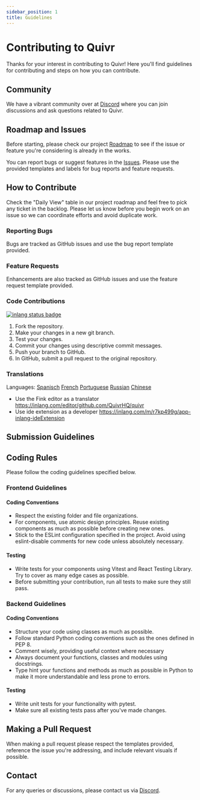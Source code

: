 ```yaml
---
sidebar_position: 1
title: Guidelines
---
```


# Contributing to Quivr

Thanks for your interest in contributing to Quivr! Here you'll find guidelines for contributing and steps on how you can contribute.

## Community

We have a vibrant community over at [Discord](https://discord.gg/HUpRgp2HG8) where you can join discussions and ask questions related to Quivr.

## Roadmap and Issues

Before starting, please check our project [Roadmap](https://github.com/users/StanGirard/projects/5) to see if the issue or feature you're considering is already in the works.

You can report bugs or suggest features in the [Issues](https://github.com/QuivrHQ/quivr/issues). Please use the provided templates and labels for bug reports and feature requests.

## How to Contribute

Check the "Daily View" table in our project roadmap and feel free to pick any ticket in the backlog. Please let us know before you begin work on an issue so we can coordinate efforts and avoid duplicate work.

### Reporting Bugs

Bugs are tracked as GitHub issues and use the bug report template provided.

### Feature Requests

Enhancements are also tracked as GitHub issues and use the feature request template provided.

### Code Contributions

[![inlang status badge](https://badge.inlang.com/?url=github.com/QuivrHQ/quivr)](https://fink.inlang.com/https://badge.inlang.com/?url=github.com/QuivrHQ/quivr?ref=badge)

1. Fork the repository.
2. Make your changes in a new git branch.
3. Test your changes.
4. Commit your changes using descriptive commit messages.
5. Push your branch to GitHub.
6. In GitHub, submit a pull request to the original repository.

### Translations

Languages:
[Spanisch](https://inlang.com/editor/github.com/QuivrHQ/quivr?lang=en&lang=es)
[French](https://inlang.com/editor/github.com/QuivrHQ/quivr?lang=en&lang=fr)
[Portuguese](https://inlang.com/editor/github.com/QuivrHQ/quivr?lang=en&lang=pt-br)
[Russian](https://inlang.com/editor/github.com/QuivrHQ/quivr?lang=en&lang=ru)
[Chinese](https://inlang.com/editor/github.com/QuivrHQ/quivr?lang=en&lang=fr)

- Use the Fink editor as a translator https://inlang.com/editor/github.com/QuivrHQ/quivr
- Use ide extension as a developer https://inlang.com/m/r7kp499g/app-inlang-ideExtension

## Submission Guidelines

## Coding Rules

Please follow the coding guidelines specified below.

### Frontend Guidelines

#### Coding Conventions

- Respect the existing folder and file organizations.
- For components, use atomic design principles. Reuse existing components as much as possible before creating new ones.
- Stick to the ESLint configuration specified in the project. Avoid using eslint-disable comments for new code unless absolutely necessary.

#### Testing

- Write tests for your components using Vitest and React Testing Library. Try to cover as many edge cases as possible.
- Before submitting your contribution, run all tests to make sure they still pass.

### Backend Guidelines

#### Coding Conventions

- Structure your code using classes as much as possible.
- Follow standard Python coding conventions such as the ones defined in PEP 8.
- Comment wisely, providing useful context where necessary
- Always document your functions, classes and modules using docstrings.
- Type hint your functions and methods as much as possible in Python to make it more understandable and less prone to errors.

#### Testing

- Write unit tests for your functionality with pytest.
- Make sure all existing tests pass after you've made changes.

## Making a Pull Request

When making a pull request please respect the templates provided, reference the issue you're addressing, and include relevant visuals if possible.

## Contact

For any queries or discussions, please contact us via [Discord](https://discord.gg/HUpRgp2HG8).
